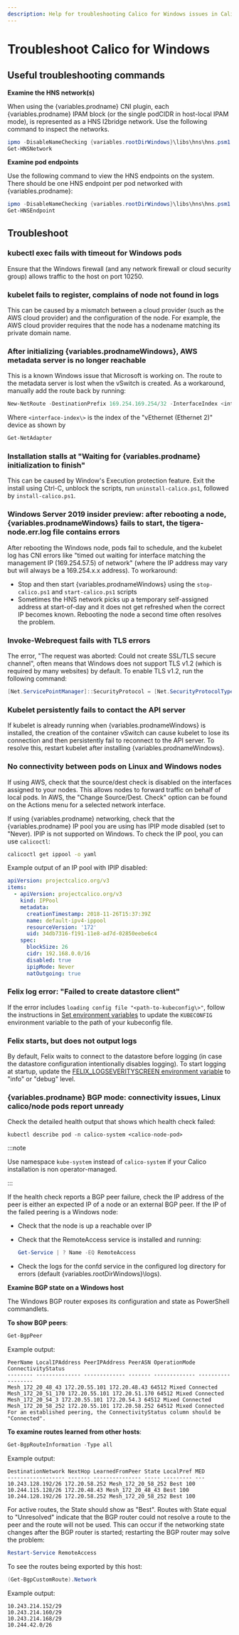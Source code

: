 ```yaml
---
description: Help for troubleshooting Calico for Windows issues in Calico this release.
---
```


# Troubleshoot Calico for Windows

## Useful troubleshooting commands

**Examine the HNS network(s)**

When using the {variables.prodname} CNI plugin, each {variables.prodname} IPAM block (or the single podCIDR in host-local IPAM mode), is represented as a HNS l2bridge network. Use the following command to inspect the networks.

```powershell
ipmo -DisableNameChecking {variables.rootDirWindows}\libs\hns\hns.psm1
Get-HNSNetwork
```

**Examine pod endpoints**

Use the following command to view the HNS endpoints on the system. There should be one HNS endpoint per pod networked with {variables.prodname}:

```powershell
ipmo -DisableNameChecking {variables.rootDirWindows}\libs\hns\hns.psm1
Get-HNSEndpoint
```

## Troubleshoot

### kubectl exec fails with timeout for Windows pods

Ensure that the Windows firewall (and any network firewall or cloud security group) allows traffic to the host on port 10250.

### kubelet fails to register, complains of node not found in logs

This can be caused by a mismatch between a cloud provider (such as the AWS cloud provider) and the configuration of the node. For example, the AWS cloud provider requires that the node has a nodename matching its private domain name.

### After initializing {variables.prodnameWindows}, AWS metadata server is no longer reachable

This is a known Windows issue that Microsoft is working on. The route to the metadata server is lost when the vSwitch is created. As a workaround, manually add the route back by running:

```powershell
New-NetRoute -DestinationPrefix 169.254.169.254/32 -InterfaceIndex <interface-index\>
```

Where `<interface-index\>` is the index of the "vEthernet (Ethernet 2)" device as shown by

```powershell
Get-NetAdapter
```

### Installation stalls at "Waiting for {variables.prodname} initialization to finish"

This can be caused by Window's Execution protection feature. Exit the install using Ctrl-C, unblock the scripts, run `uninstall-calico.ps1`, followed by `install-calico.ps1`.

### Windows Server 2019 insider preview: after rebooting a node, {variables.prodnameWindows} fails to start, the tigera-node.err.log file contains errors

After rebooting the Windows node, pods fail to schedule, and the kubelet log has CNI errors like "timed out waiting for interface matching the management IP (169.254.57.5) of network" (where the IP address may vary but will always be a 169.254.x.x address). To workaround:

- Stop and then start {variables.prodnameWindows} using the `stop-calico.ps1` and `start-calico.ps1` scripts
- Sometimes the HNS network picks up a temporary self-assigned address at start-of-day and it does not get refreshed when the correct IP becomes known. Rebooting the node a second time often resolves the problem.

### Invoke-Webrequest fails with TLS errors

The error, "The request was aborted: Could not create SSL/TLS secure channel", often means that Windows does not support TLS v1.2 (which is required by many websites) by default. To enable TLS v1.2, run the following command:

```powershell
[Net.ServicePointManager]::SecurityProtocol = [Net.SecurityProtocolType]::Tls12
```

### Kubelet persistently fails to contact the API server

If kubelet is already running when {variables.prodnameWindows} is installed, the creation of the container vSwitch can cause kubelet to lose its connection and then persistently fail to reconnect to the API server.
To resolve this, restart kubelet after installing {variables.prodnameWindows}.

### No connectivity between pods on Linux and Windows nodes

If using AWS, check that the source/dest check is disabled on the interfaces assigned to your nodes. This allows nodes to forward traffic on behalf of local pods.
In AWS, the "Change Source/Dest. Check" option can be found on the Actions menu for a selected network interface.

If using {variables.prodname} networking, check that the {variables.prodname} IP pool you are using has IPIP mode disabled (set to "Never). IPIP is not supported on Windows. To check the IP pool, you can use `calicoctl`:

```bash
calicoctl get ippool -o yaml
```

Example output of an IP pool with IPIP disabled:

```yaml
apiVersion: projectcalico.org/v3
items:
  - apiVersion: projectcalico.org/v3
    kind: IPPool
    metadata:
      creationTimestamp: 2018-11-26T15:37:39Z
      name: default-ipv4-ippool
      resourceVersion: '172'
      uid: 34db7316-f191-11e8-ad7d-02850eebe6c4
    spec:
      blockSize: 26
      cidr: 192.168.0.0/16
      disabled: true
      ipipMode: Never
      natOutgoing: true
```

### Felix log error: "Failed to create datastore client"

If the error includes `loading config file "<path-to-kubeconfig\>"`, follow the instructions in
[Set environment variables](kubernetes/standard.mdx#install-calico-and-kubernetes-on-windows-nodes) to update the `KUBECONFIG` environment variable to the path of your kubeconfig file.

### Felix starts, but does not output logs

By default, Felix waits to connect to the datastore before logging (in case the datastore configuration intentionally disables logging). To start logging at startup, update the [FELIX_LOGSEVERITYSCREEN environment variable](../../../reference/felix/configuration.mdx#general-configuration) to "info" or "debug" level.

### {variables.prodname} BGP mode: connectivity issues, Linux calico/node pods report unready

Check the detailed health output that shows which health check failed:

```
kubectl describe pod -n calico-system <calico-node-pod>
```

:::note

Use namespace `kube-system` instead of `calico-system` if your Calico installation is non operator-managed.

:::

If the health check reports a BGP peer failure, check the IP address of the peer is either an
expected IP of a node or an external BGP peer. If the IP of the failed peering is a Windows node:

- Check that the node is up a reachable over IP
- Check that the RemoteAccess service is installed and running:

  ```powershell
  Get-Service | ? Name -EQ RemoteAccess
  ```

- Check the logs for the confd service in the configured log directory for errors
  (default {variables.rootDirWindows}\logs).

**Examine BGP state on a Windows host**

The Windows BGP router exposes its configuration and state as PowerShell commandlets.

**To show BGP peers**:

```powershell
Get-BgpPeer
```

Example output:

```
PeerName LocalIPAddress PeerIPAddress PeerASN OperationMode ConnectivityStatus
-------- -------------- ------------- ------- ------------- ------------------
Mesh_172_20_48_43 172.20.55.101 172.20.48.43 64512 Mixed Connected
Mesh_172_20_51_170 172.20.55.101 172.20.51.170 64512 Mixed Connected
Mesh_172_20_54_3 172.20.55.101 172.20.54.3 64512 Mixed Connected
Mesh_172_20_58_252 172.20.55.101 172.20.58.252 64512 Mixed Connected
For an established peering, the ConnectivityStatus column should be "Connected".
```

**To examine routes learned from other hosts**:

```powershell
Get-BgpRouteInformation -Type all
```

Example output:

```
DestinationNetwork NextHop LearnedFromPeer State LocalPref MED
------------------ ------- --------------- ----- --------- ---
10.243.128.192/26 172.20.58.252 Mesh_172_20_58_252 Best 100
10.244.115.128/26 172.20.48.43 Mesh_172_20_48_43 Best 100
10.244.128.192/26 172.20.58.252 Mesh_172_20_58_252 Best 100
```

For active routes, the State should show as "Best". Routes with State equal to "Unresolved"
indicate that the BGP router could not resolve a route to the peer and the route will not be
used. This can occur if the networking state changes after the BGP router is started;
restarting the BGP router may solve the problem:

```powershell
Restart-Service RemoteAccess
```

To see the routes being exported by this host:

```powershell
(Get-BgpCustomRoute).Network
```

Example output:

```
10.243.214.152/29
10.243.214.160/29
10.243.214.168/29
10.244.42.0/26
```
